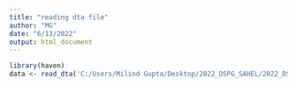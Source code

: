 ```yaml
---
title: "reading dta file"
author: "MG"
date: "6/13/2022"
output: html_document
---
```


```r
library(haven)
data <- read_dta('C:/Users/Milind Gupta/Desktop/2022_DSPG_SAHEL/2022_DSPG_Sahel/LSMS_Niger_11_14_18.dta')
```

